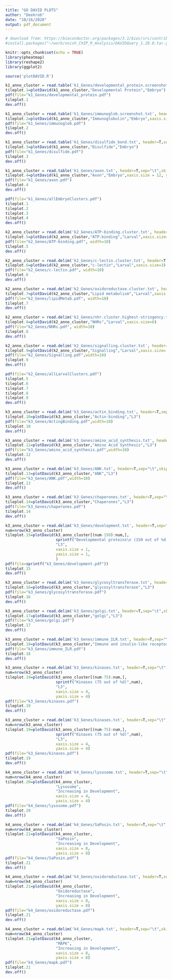 ```yaml
---
title: "GO DAVID PLOTS"
author: "Deekrob"
date: "10/16/2020"
output: pdf_document
---
```

```r
# download from: https://bioconductor.org/packages/3.1/bioc/src/contrib/DAVIDQuery_1.28.0.tar.gz
#install.packages("~/work/onish_ChIP_R_Analysis/DAVIDQuery_1.28.0.tar.gz", repos = NULL, type = "source")
```
```r
knitr::opts_chunk$set(echo = TRUE)
library(pheatmap)
library(reshape2)
library(ggplot2)
```


```r
source('plotDAVID.R')
```

```r
k1_anno_cluster = read.table('k1_Genes/developmental_protein.screenshot.txt', header=T,sep="\t",skipNul=T,row.names = 1, check.names=F)
tileplot.1=plotDavid(k1_anno_cluster,"Developmental Protein","Embryo")
pdf(file="k1_Genes/developmental_protein.pdf")
tileplot.1
dev.off()
```


```r
k1_anno_cluster = read.table('k1_Genes/immunoglob.screenshot.txt', header=T,sep="\t",skipNul=T,row.names = 1, check.names=F)
tileplot.2=plotDavid(k1_anno_cluster,"Immunoglobulin","Embryo",xaxis.size = 12, yaxis.size = 12)
pdf(file="k1_Genes/immunoglob.pdf")
tileplot.2
dev.off()
```

```r
k1_anno_cluster = read.table('k1_Genes/disulfide_bond.txt', header=T,sep="\t",skipNul=T,row.names = 1, check.names=F)
tileplot.3=plotDavid(k1_anno_cluster,"Disulfide","Embryo")
pdf(file="k1_Genes/disulfide.pdf")
tileplot.3
dev.off()
```
```r
k1_anno_cluster = read.table('k1_Genes/axon.txt', header=T,sep="\t",skipNul=T,row.names = 1, check.names=F)
tileplot.4=plotDavid(k1_anno_cluster,"Axon","Embryo",xaxis.size = 12, yaxis.size = 12)
pdf(file="k1_Genes/axon.pdf")
tileplot.4
dev.off()
```
```r
pdf(file="k1_Genes/allEmbryoClusters.pdf")
tileplot.1
tileplot.2
tileplot.3
tileplot.4
dev.off()
```

```r
k2_anno_cluster = read.delim('k2_Genes/ATP-binding.cluster.txt', header=T,sep="\t",skipNul=T,row.names = 1, check.names=F)
tileplot.5=plotDavid(k2_anno_cluster,"ATP-binding","Larval",xaxis.size=3,yaxis.size=5)
pdf(file="k2_Genes/ATP-binding.pdf", width=10)
tileplot.5
dev.off()
```
```r
k2_anno_cluster = read.delim('k2_Genes/c-lectin.cluster.txt', header=T,sep="\t",skipNul=T,row.names = 1, check.names=F)
tileplot.6=plotDavid(k2_anno_cluster,"c-lectin","Larval",xaxis.size=3)
pdf(file="k2_Genes/c-lectin.pdf", width=10)
tileplot.6
dev.off()
```
```r
k2_anno_cluster = read.delim('k2_Genes/oxidoreductase.cluster.txt', header=T,sep="\t",skipNul=T,row.names = 1, check.names=F)
tileplot.7=plotDavid(k2_anno_cluster,"Lipid metabolism","Larval",xaxis.size=6)
pdf(file="k2_Genes/lipidMetab.pdf", width=10)
tileplot.7
dev.off()
```
```r
k2_anno_cluster = read.delim('k2_Genes/nhr.cluster.highest-stringency.txt', header=T,sep="\t",skipNul=T,row.names = 1, check.names=F)
tileplot.8=plotDavid(k2_anno_cluster,"NHRs","Larval",xaxis.size=6)
pdf(file="k2_Genes/NHRs.pdf", width=10)
tileplot.8
dev.off()
```
```r
k2_anno_cluster = read.delim('k2_Genes/signalling.cluster.txt', header=T,sep="\t",skipNul=T,row.names = 1, check.names=F)
tileplot.9=plotDavid(k2_anno_cluster,"Signalling","Larval",xaxis.size=.5,yaxis.size=1)
pdf(file="k2_Genes/Signalling.pdf",width=10)
tileplot.9
dev.off()
```

```r
pdf(file="k2_Genes/allLarvalClusters.pdf")
tileplot.5
tileplot.6
tileplot.7
tileplot.8
tileplot.9
dev.off()
```
```r
k3_anno_cluster = read.delim('k3_Genes/actin_binding.txt', header=T,sep="\t",skipNul=T,row.names = 1, check.names=F)
tileplot.10=plotDavid(k3_anno_cluster,"Actin-binding","L3")
pdf(file="k3_Genes/ActingBinding.pdf",width=10)
tileplot.10
dev.off()
```
```r
k3_anno_cluster = read.delim('k3_Genes/amino_acid_synthesis.txt', header=T,sep="\t",skipNul=T,row.names = 1, check.names=F)
tileplot.12=plotDavid(k3_anno_cluster,"Amino Acid Synthesis","L3")
pdf(file="k3_Genes/amino_acid_synthesis.pdf",width=10)
tileplot.12
dev.off()
```
```r
k3_anno_cluster = read.delim('k3_Genes/ANK.txt', header=T,sep="\t",skipNul=T,row.names = 1, check.names=F)
tileplot.13=plotDavid(k3_anno_cluster,"ANK","L3")
pdf(file="k3_Genes/ANK.pdf",width=10)
tileplot.13
dev.off()
```
```r
k3_anno_cluster = read.delim('k3_Genes/chaperones.txt', header=T,sep="\t",skipNul=T,row.names = 1, check.names=F)
tileplot.14=plotDavid(k3_anno_cluster,"Chaperones","L3")
pdf(file="k3_Genes/chaperones.pdf")
tileplot.14
dev.off()
```
```r
k3_anno_cluster = read.delim('k3_Genes/development.txt', header=T,sep="\t",skipNul=T,row.names = 1, check.names=F)
num=nrow(k3_anno_cluster)
tileplot.15=plotDavid(k3_anno_cluster[(num-150):num,],
                      sprintf("Developmental proteins\n (150 out of %d)",num),
                      "L3",
                      xaxis.size = 1,
                      yaxis.size = 1,
                      )
pdf(file=sprintf("k3_Genes/development.pdf"))
tileplot.15
dev.off()
```
```r
k3_anno_cluster = read.delim('k3_Genes/glycosyltransferase.txt', header=T,sep="\t",skipNul=T,row.names = 1, check.names=F)
tileplot.16=plotDavid(k3_anno_cluster,"glycosyltransferase","L3")
pdf(file="k3_Genes/glycosyltransferase.pdf")
tileplot.16
dev.off()
```
```r
k3_anno_cluster = read.delim('k3_Genes/golgi.txt', header=T,sep="\t",skipNul=T,row.names = 1, check.names=F)
tileplot.17=plotDavid(k3_anno_cluster,"golgi","L3")
pdf(file="k3_Genes/golgi.pdf")
tileplot.17
dev.off()
```
```r
k3_anno_cluster = read.delim('k3_Genes/immune_ILR.txt', header=T,sep="\t",skipNul=T,row.names = 1, check.names=F)
tileplot.18=plotDavid(k3_anno_cluster,"Immune and insulin-like receptor","L3")
pdf(file="k3_Genes/immune_ILR.pdf")
tileplot.18
dev.off()
```
```r
k3_anno_cluster = read.delim('k3_Genes/kinases.txt', header=T,sep="\t",skipNul=T,row.names = 1, check.names=F)
num=nrow(k3_anno_cluster)
tileplot.19=plotDavid(k3_anno_cluster[(num-75):num,],
                      sprintf("Kinases (75 out of %d)",num),
                      "L3",
                      xaxis.size = 4,
                      yaxis.size = 4)
pdf(file="k3_Genes/kinases.pdf")
tileplot.19
dev.off()
```
```r
k3_anno_cluster = read.delim('k3_Genes/kinases.txt', header=T,sep="\t",skipNul=T,row.names = 1, check.names=F)
num=nrow(k3_anno_cluster)
tileplot.19=plotDavid(k3_anno_cluster[(num-75):num,],
                      sprintf("Kinases (75 out of %d)",num),
                      "L3",
                      xaxis.size = 4,
                      yaxis.size = 4)
pdf(file="k3_Genes/kinases.pdf")
tileplot.19
dev.off()
```
```r
k4_anno_cluster = read.delim('k4_Genes/lysosome.txt', header=T,sep="\t",skipNul=T,row.names = 1, check.names=F)
num=nrow(k4_anno_cluster)
tileplot.20=plotDavid(k4_anno_cluster,
                      "Lysosome",
                      "Increasing in Development",
                      xaxis.size = 4,
                      yaxis.size = 4)
pdf(file="k4_Genes/lysosome.pdf")
tileplot.20
dev.off()
```
```r
k4_anno_cluster = read.delim('k4_Genes/SaPosin.txt', header=T,sep="\t",skipNul=T,row.names = 1, check.names=F)
num=nrow(k4_anno_cluster)
tileplot.21=plotDavid(k4_anno_cluster,
                      "SaPosin",
                      "Increasing in Development",
                      xaxis.size = 8,
                      yaxis.size = 8)
pdf(file="k4_Genes/SaPosin.pdf")
tileplot.21
dev.off()
```

```r
k4_anno_cluster = read.delim('k4_Genes/oxidoreductase.txt', header=T,sep="\t",skipNul=T,row.names = 1, check.names=F)
num=nrow(k4_anno_cluster)
tileplot.21=plotDavid(k4_anno_cluster,
                      "Oxidoreductase",
                      "Increasing in Development",
                      xaxis.size = 8,
                      yaxis.size = 8)
pdf(file="k4_Genes/oxidoreductase.pdf")
tileplot.21
dev.off()
```
```r
k4_anno_cluster = read.delim('k4_Genes/mapk.txt', header=T,sep="\t",skipNul=T,row.names = 1, check.names=F)
num=nrow(k4_anno_cluster)
tileplot.21=plotDavid(k4_anno_cluster,
                      "MAPK",
                      "Increasing in Development",
                      xaxis.size = 8,
                      yaxis.size = 8)
pdf(file="k4_Genes/mapk.pdf")
tileplot.21
dev.off()
```




